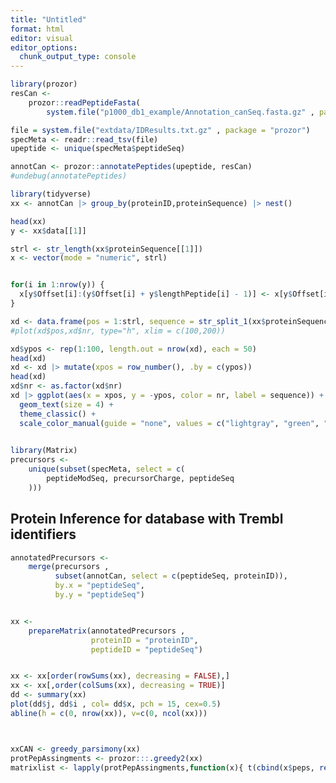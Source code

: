 ```yaml
---
title: "Untitled"
format: html
editor: visual
editor_options: 
  chunk_output_type: console
---
```



```r
library(prozor)
resCan <-
    prozor::readPeptideFasta(
        system.file("p1000_db1_example/Annotation_canSeq.fasta.gz" , package = "prozor"))

file = system.file("extdata/IDResults.txt.gz" , package = "prozor")
specMeta <- readr::read_tsv(file)
upeptide <- unique(specMeta$peptideSeq)

annotCan <- prozor::annotatePeptides(upeptide, resCan)
#undebug(annotatePeptides)

```



```r
library(tidyverse)
xx <- annotCan |> group_by(proteinID,proteinSequence) |> nest()

head(xx)
y <- xx$data[[1]]

strl <- str_length(xx$proteinSequence[[1]])
x <- vector(mode = "numeric", strl)


for(i in 1:nrow(y)) {
  x[y$Offset[i]:(y$Offset[i] + y$lengthPeptide[i] - 1)] <- x[y$Offset[i]:(y$Offset[i] + y$lengthPeptide[i] -1)] + 1
}

xd <- data.frame(pos = 1:strl, sequence = str_split_1(xx$proteinSequence[1],"") , nr = x)
#plot(xd$pos,xd$nr, type="h", xlim = c(100,200)) 

xd$ypos <- rep(1:100, length.out = nrow(xd), each = 50)
head(xd)
xd <- xd |> mutate(xpos = row_number(), .by = c(ypos))
head(xd)
xd$nr <- as.factor(xd$nr)
xd |> ggplot(aes(x = xpos, y = -ypos, color = nr, label = sequence)) +
  geom_text(size = 4) + 
  theme_classic() +  
  scale_color_manual(guide = "none", values = c("lightgray", "green", "blue", "black"))
 

```


```r
library(Matrix)
precursors <-
    unique(subset(specMeta, select = c(
        peptideModSeq, precursorCharge, peptideSeq
    )))

```

## Protein Inference for database with Trembl identifiers

```r
annotatedPrecursors <-
    merge(precursors ,
          subset(annotCan, select = c(peptideSeq, proteinID)),
          by.x = "peptideSeq",
          by.y = "peptideSeq")


xx <-
    prepareMatrix(annotatedPrecursors ,
                  proteinID = "proteinID",
                  peptideID = "peptideSeq")


xx <- xx[order(rowSums(xx), decreasing = FALSE),]
xx <- xx[,order(colSums(xx), decreasing = TRUE)]
dd <- summary(xx)
plot(dd$j, dd$i , col= dd$x, pch = 15, cex=0.5)
abline(h = c(0, nrow(xx)), v=c(0, ncol(xx)))



xxCAN <- greedy_parsimony(xx)
protPepAssingments <- prozor:::.greedy2(xx)
matrixlist <- lapply(protPepAssingments,function(x){ t(cbind(x$peps, rep(x$prot,length(x$peps)))) })

```
